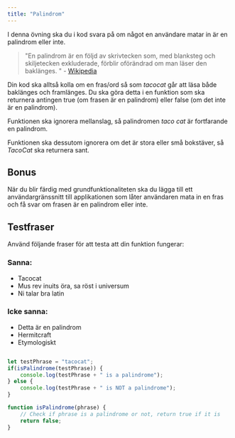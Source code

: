 ```yaml
---
title: "Palindrom"
---
```


I denna övning ska du i kod svara på om något en användare matar in är en palindrom eller inte.

> "En palindrom är en följd av skrivtecken som, med blanksteg och skiljetecken exkluderade, förblir oförändrad om man läser den baklänges. " - [Wikipedia](https://sv.wikipedia.org/wiki/Palindrom)

Din kod ska alltså kolla om en fras/ord så som _tacocat_ går att läsa både baklänges och framlänges. Du ska göra detta i en funktion som ska returnera antingen true (om frasen är en palindrom) eller false (om det inte är en palindrom).

Funktionen ska ignorera mellanslag, så palindromen _taco cat_ är fortfarande en palindrom.

Funktionen ska dessutom ignorera om det är stora eller små bokstäver, så _TacoCat_ ska returnera sant.

## Bonus
När du blir färdig med grundfunktionaliteten ska du lägga till ett användargränssnitt till applikationen som låter användaren mata in en fras och få svar om frasen är en palindrom eller inte.

## Testfraser
Använd följande fraser för att testa att din funktion fungerar:

### Sanna:
- Tacocat
- Mus rev inuits öra, sa röst i universum
- Ni talar bra latin

### Icke sanna:
- Detta är en palindrom
- Hermitcraft
- Etymologiskt

```javascript

let testPhrase = "tacocat";
if(isPalindrome(testPhrase)) {
    console.log(testPhrase + " is a palindrome");
} else {
    console.log(testPhrase + " is NOT a palindrome");
}

function isPalindrome(phrase) {
    // Check if phrase is a palindrome or not, return true if it is
    return false;
}
```


